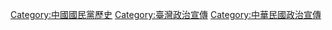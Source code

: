 [[Category:中國國民黨歷史|Category:中國國民黨歷史]]
[[Category:臺灣政治宣傳|Category:臺灣政治宣傳]]
[[Category:中華民國政治宣傳|Category:中華民國政治宣傳]]